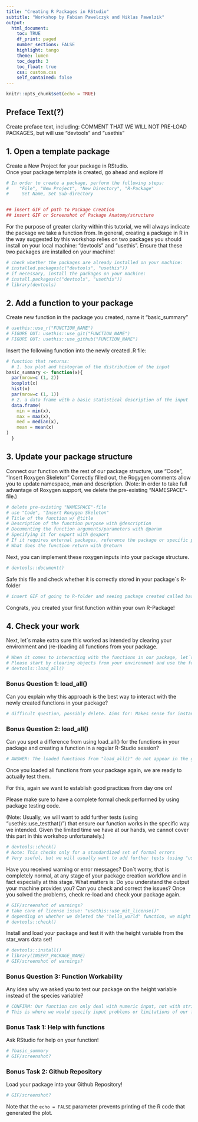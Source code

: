 ```yaml
---
title: "Creating R Packages in RStudio"
subtitle: "Workshop by Fabian Pawelczyk and Niklas Pawelzik"
output: 
  html_document:
    toc: TRUE
    df_print: paged
    number_sections: FALSE
    highlight: tango
    theme: lumen
    toc_depth: 3
    toc_float: true
    css: custom.css 
    self_contained: false
---
```


```r
knitr::opts_chunk$set(echo = TRUE)
```

## Preface Text(?)
Create preface text, including:
COMMENT THAT WE WILL NOT PRE-LOAD PACKAGES, but will use "devtools" and "usethis"

## 1. Open a template package

Create a New Project for your package in RStudio.\
Once your package template is created, go ahead and explore it!

```r
# In order to create a package, perform the following steps:
#    "File", "New Project", "New Directory", "R-Package"
#     Set Name, Set Sub-directory


## insert GIF of path to Package Creation
## insert GIF or Screenshot of Package Anatomy/structure 
```

For the purpose of greater clarity within this tutorial, we will always indicate the package we take a function from. In general, creating a package in R in the way suggested by this workshop relies on two packages you should install on your local machine:
"devtools" and "usethis". Ensure that these two packages are installed on your machine!

```r
# check whether the packages are already installed on your machine:
# installed.packages(c("devtools", "usethis"))
# if necessary, install the packages on your machine:
# install.packages(c("devtools", "usethis"))
# library(devtools)
```

## 2. Add a function to your package

Create new function in the package you created, name it "basic_summary"

```r
# usethis::use_r("FUNCTION_NAME")
# FIGURE OUT: usethis::use_git("FUNCTION_NAME")
# FIGURE OUT: usethis::use_github("FUNCTION_NAME")
```

Insert the following function into the newly created .R file:

```r
# function that returns:
  # 1. box plot and histogram of the distribution of the input
basic_summary <- function(x){
  par(mrow=c (1, 2))
  boxplot(x)
  hist(x)
  par(mrow=c (1, 1))
  # 2. a data frame with a basic statistical description of the input
  data.frame(
    min = min(x),
    max = max(x),
    med = median(x),
    mean = mean(x)
)
  }
```

## 3. Update your package structure

Connect our function with the rest of our package structure, use "Code", "Insert Roxygen Skeleton"
Correctly filled out, the Rogygen comments allow you to update namespace, man and description.
(Note: In order to take full advantage of Roxygen support, we delete the pre-existing "NAMESPACE"-file.)

```r
# delete pre-existing "NAMESPACE"-file
# use "Code", "Insert Roxygen Skeleton"
# Title of the function w/ @title
# Description of the function purpose with @description
# Documenting the function arguments/parameters with @param
# Specifying it for export with @export
# If it requires external packages, reference the package or specific package functions with @import and @importFrom
# What does the function return with @return
```

Next, you can implement these roxygen inputs into your package structure.

```r
# devtools::document()
```

Safe this file and check whether it is correctly stored in your package´s R-folder

```r
# insert GIF of going to R-folder and seeing package created called basic_summary.R
```

Congrats, you created your first function within your own R-Package!

## 4. Check your work

Next, let´s make extra sure this worked as intended by clearing your environment and (re-)loading all functions from your package.

```r
# When it comes to interacting with the functions in our package, let´s establish good habits early on.
# Please start by clearing objects from your environment and use the following code load them again:
# devtools::load_all()
```

### Bonus Question 1: load_all()

Can you explain why this approach is the best way to interact with the newly created functions in your package?

```r
# difficult question, possibly delete. Aims for: Makes sense for instance when we use a lot of functions in our package, ensure interactions and links between functions work as intended
```

### Bonus Question 2: load_all()

Can you spot a difference from using load_all() for the functions in your package and creating a function in a regular R-Studio session?

```r
# ANSWER: The loaded functions from "load_all()" do not appear in the global environment 
```

Once you loaded all functions from your package again, we are ready to actually test them.

For this, again we want to establish good practices from day one on!

Please make sure to have a complete formal check performed by using package testing code.

(Note: Usually, we will want to add further tests (using "usethis::use_testthat()") that ensure our function works in the specific way we intended. Given the limited time we have at our hands, we cannot cover this part in this workshop unfortunately.)

```r
# devtools::check()
# Note: This checks only for a standardized set of formal errors
# Very useful, but we will usually want to add further tests (using "usethis::use_testthat()") that ensure our function works in the specific way we intended. Limited time, we cannot cover this part in this workshop 
```

Have you received warning or error messages?
Don´t worry, that is completely normal, at any stage of your package creation workflow and in fact especially at this stage. 
What matters is: Do you understand the output your machine provides you?
Can you check and correct the issues?
Once you solved the problems, check re-load and check your package again.

```r
# GIF/screenshot of warnings?
# take care of license issue: "usethis::use_mit_license()"
# depending on whether we deleted the "hello_world" function, we might get an error message
# devtools::check()
```


Install and load your package and test it with the height variable from the star_wars data set!

```r
# devtools::install() 
# library(INSERT_PACKAGE_NAME)
# GIF/screenshot of warnings?
```

### Bonus Question 3: Function Workability
Any idea why we asked you to test our package on the height variable instead of the species variable?

```r
# CONFIRM: Our function can only deal with numeric input, not with strings. Different input will probably result in an error.
# This is where we would specify input problems or limitations of our function with test() functions to ease the pain during future use of our packages! 
```

### Bonus Task 1: Help with functions
Ask RStudio for help on your function!

```r
# ?basic_summary
# GIF/screenshot?
```

### Bonus Task 2: Github Repository

Load your package into your Github Repository!

```r
# GIF/screenshot?
```

Note that the `echo = FALSE` parameter prevents printing of the R code that generated the plot.
